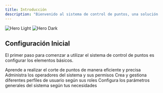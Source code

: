 ```yaml
---
title: Introducción
description: "Bienvenido al sistema de control de puntos, una solución integral para la gestión y seguimiento de puntos de operadores"
---
```


<img
  className="block dark:hidden"
  src="/images/hero-light.png"
  alt="Hero Light"
/>
<img
  className="hidden dark:block"
  src="/images/hero-dark.png"
  alt="Hero Dark"
/>

## Configuración Inicial

El primer paso para comenzar a utilizar el sistema de control de puntos es configurar los elementos básicos.

<CardGroup cols={2}>
  <Card
    title="Realizar el Corte"
    icon="scissors"
    href="/docs/corte"
  >
    Aprende a realizar el corte de puntos de manera eficiente y precisa
  </Card>
  <Card
    title="Gestionar Operadores"
    icon="users"
    href="/docs/operadores"
  >
    Administra los operadores del sistema y sus permisos
  </Card>
  <Card
    title="Configurar Perfiles"
    icon="user-gear"
    href="/docs/perfiles"
  >
    Crea y gestiona diferentes perfiles de usuario según sus roles
  </Card>
  <Card
    title="Parámetros del Sistema"
    icon="gear"
    href="/docs/parametros"
  >
    Configura los parámetros generales del sistema según tus necesidades
  </Card>
</CardGroup>